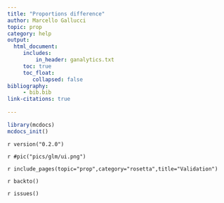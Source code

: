```yaml
---
title: "Proportions difference"
author: Marcello Gallucci 
topic: prop
category: help
output: 
  html_document:
     includes:
         in_header: ganalytics.txt
     toc: true
     toc_float:
        collapsed: false
bibliography: 
     - bib.bib
link-citations: true
        
---
```



```r
library(mcdocs)
mcdocs_init()
```

`r version("0.2.0")`

`r #pic("pics/glm/ui.png")`


`r include_pages(topic="prop",category="rosetta",title="Validation")`

`r backto()`

`r issues()`
